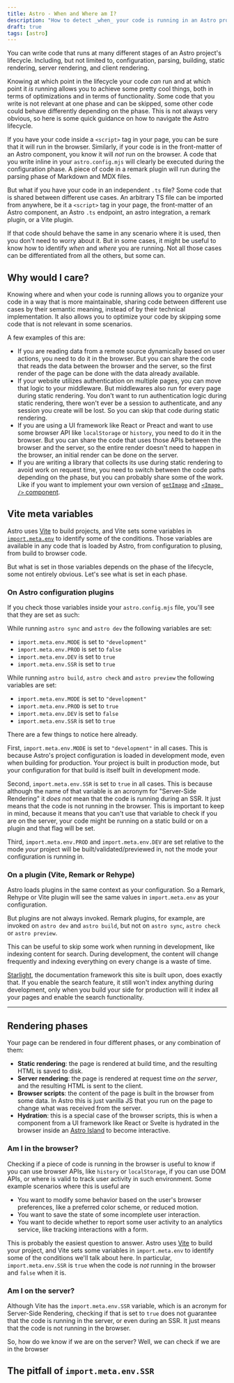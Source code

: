 ```yaml
---
title: Astro - When and Where am I?
description: "How to detect _when_ your code is running in an Astro project."
draft: true
tags: [astro]
---
```


You can write code that runs at many different stages of an Astro project's lifecycle.
Including, but not limited to, configuration, parsing, building, static rendering,
server rendering, and client rendering.

Knowing at which point in the lifecycle your code _can_ run and at which point it _is_
running allows you to achieve some pretty cool things, both in terms of optimizations
and in terms of functionality. Some code that you write is not relevant at one phase
and can be skipped, some other code could behave differently depending on the phase.
This is not always very obvious, so here is some quick guidance on how to navigate
the Astro lifecycle.

If you have your code inside a `<script>` tag in your page, you can be sure that it
will run in the browser. Similarly, if your code is in the front-matter of an Astro
component, you know it will _not_ run on the browser. A code that you write inline
in your `astro.config.mjs` will clearly be executed during the configuration phase.
A piece of code in a remark plugin will run during the parsing phase of Markdown and
MDX files.

But what if you have your code in an independent `.ts` file? Some code that is shared
between different use cases. An arbitrary TS file can be imported from anywhere, be it
a `<script>` tag in your page, the front-matter of an Astro component, an Astro `.ts`
endpoint, an astro integration, a remark plugin, or a Vite plugin.

If that code should behave the same in any scenario where it is used, then you don't need
to worry about it. But in some cases, it might be useful to know how to identify _when_
and _where_ you are running. Not all those cases can be differentiated from all the
others, but some can.

## Why would I care?

Knowing where and when your code is running allows you to organize your code in a way
that is more maintainable, sharing code between different use cases by their semantic
meaning, instead of by their technical implementation. It also allows you to optimize
your code by skipping some code that is not relevant in some scenarios.

A few examples of this are:

- If you are reading data from a remote source dynamically based on user actions, you
  need to do it in the browser. But you can share the code that reads the data between
  the browser and the server, so the first render of the page can be done with the
  data already available.
- If your website utilizes authentication on multiple pages, you can move that logic to
  your middleware. But middlewares also run for every page during static rendering. You
  don't want to run authentication logic during static rendering, there won't ever be
  a session to authenticate, and any session you create will be lost. So you can skip
  that code during static rendering.
- If you are using a UI framework like React or Preact and want to use some browser API
  like `localStorage` or `history`, you need to do it in the browser. But you can share
  the code that uses those APIs between the browser and the server, so the entire render
  doesn't need to happen in the browser, an initial render can be done on the server.
- If you are writing a library that collects its use during static rendering to avoid
  work on request time, you need to switch between the code paths depending on the
  phase, but you can probably share some of the work. Like if you want to implement your
  own version of [`getImage`] and [`<Image />` component].

[`getImage`]: https://docs.astro.build/en/guides/images/#generating-images-with-getimage
[`<Image />` component]: https://docs.astro.build/en/guides/images/#image--astroassets

## Vite meta variables

Astro uses [Vite] to build projects, and Vite sets some variables in [`import.meta.env`]
to identify some of the conditions. Those variables are available in any code that is
loaded by Astro, from configuration to plusing, from build to browser code.

[`import.meta.env`]: https://vitejs.dev/guide/env-and-mode.html#env-variables
[Vite]: https://vitejs.dev/

But what is set in those variables depends on the phase of the lifecycle, some not entirely
obvious. Let's see what is set in each phase.

### On Astro configuration plugins

If you check those variables inside your `astro.config.mjs` file, you'll see that they
are set as such:

While running `astro sync` and `astro dev` the following variables are set:

- `import.meta.env.MODE` is set to `"development"`
- `import.meta.env.PROD` is set to `false`
- `import.meta.env.DEV` is set to `true`
- `import.meta.env.SSR` is set to `true`

While running `astro build`, `astro check` and `astro preview` the following variables
are set:

- `import.meta.env.MODE` is set to `"development"`
- `import.meta.env.PROD` is set to `true`
- `import.meta.env.DEV` is set to `false`
- `import.meta.env.SSR` is set to `true`

There are a few things to notice here already.

First, `import.meta.env.MODE` is set to `"development"` in all cases. This is because
Astro's project configuration is loaded in development mode, even when building for
production. Your project is built in production mode, but your configuration for
that build is itself built in development mode.

Second, `import.meta.env.SSR` is set to `true` in all cases. This is because although
the name of that variable is an acronym for "Server-Side Rendering" it _does not_ mean
that the code is running during an SSR. It just means that the code is not running in
the browser. This is important to keep in mind, because it means that you can't use
that variable to check if you are on the server, your code might be running on a static
build or on a plugin and that flag will be set.

Third, `import.meta.env.PROD` and `import.meta.env.DEV` are set relative to the mode
_your_ project will be built/validated/previewed in, not the mode your configuration
is running in.

### On a plugin (Vite, Remark or Rehype)

Astro loads plugins in the same context as your configuration. So a Remark, Rehype or Vite
plugin will see the same values in `import.meta.env` as your configuration.

But plugins are not always invoked. Remark plugins, for example, are invoked on
`astro dev` and `astro build`, but not on `astro sync`, `astro check` or `astro preview`.

This can be useful to skip some work when running in development, like indexing content
for search. During development, the content will change frequently and indexing everything
on every change is a waste of time.

[Starlight][starlight], the documentation framework this site is built upon, does
exactly that.
If you enable the search feature, it still won't index anything during development,
only when you build your side for production will it index all your pages and enable
the search functionality.

[starlight]: https://starlight.astro.build/

---

## Rendering phases

Your page can be rendered in four different phases, or any combination of them:

- **Static rendering**: the page is rendered at build time, and the resulting HTML
  is saved to disk.
- **Server rendering**: the page is rendered at request time _on the server_, and the
  resulting HTML is sent to the client.
- **Browser scripts**: the content of the page is built in the browser from some data.
  In Astro this is just vanilla JS that you run on the page to change what was received
  from the server.
- **Hydration**: this is a special case of the browser scripts, this is when a component
  from a UI framework like React or Svelte is hydrated in the browser inside an
  [Astro Island][Astro Island] to become interactive.

[Astro Island]: https://docs.astro.build/en/concepts/islands/

### Am I in the browser?

Checking if a piece of code is running in the browser is useful to know if you can
use browser APIs, like `history` or `localStorage`, if you can use DOM APIs, or where
is valid to track user activity in such environment. Some example scenarios where this
is useful are

- You want to modify some behavior based on the user's browser preferences, like
  a preferred color scheme, or reduced motion.
- You want to save the state of some incomplete user interaction.
- You want to decide whether to report some user activity to an analytics service,
  like tracking interactions with a form.

This is probably the easiest question to answer. Astro uses [Vite] to build your project,
and Vite sets some variables in `import.meta.env` to identify some of the conditions
we'll talk about here. In particular, `import.meta.env.SSR` is `true` when the code is
_not_ running in the browser and `false` when it is.

### Am I on the server?

Although Vite has the `import.meta.env.SSR` variable, which is an acronym for Server-Side
Rendering, checking if that is set to `true` does not guarantee that the code is running
in the server, or even during an SSR. It just means that the code is not running in the
browser.

So, how do we know if we are on the server? Well, we can check if we are in the browser

## The pitfall of `import.meta.env.SSR`
